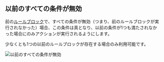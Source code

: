 ## 以前のすべての条件が無効

前の[ルールブロック](/guides/ja/get-started/concepts#ブロック)で、すべての条件が無効（つまり、前のルールブロックが実行されなかった）場合、この条件は真となり、以前の条件が1つも満たされなかった場合にのみアクションが実行されるようにします。

<Note>少なくとも1つの以前のルールブロックが存在する場合のみ利用可能です。</Note>

<img
  src="/images/essentials/condition-sets/previous-all-conditions-invalid.webp"
  alt="以前のすべての条件が無効"
/>
